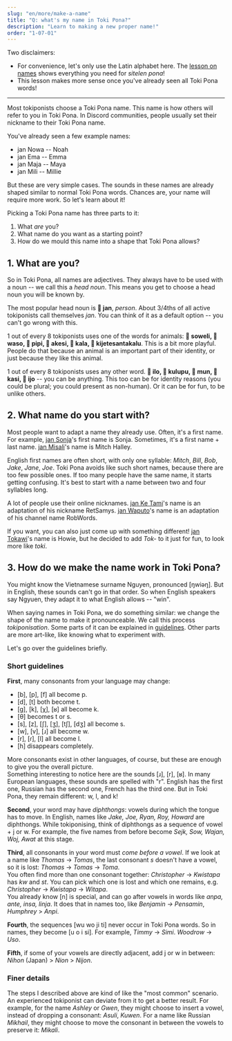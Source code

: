 ```yaml
---
slug: "en/more/make-a-name"
title: "Q: what's my name in Toki Pona?"
description: "Learn to making a new proper name!"
order: "1-07-01"
---
```



Two disclaimers:

* For convenience, let's only use the Latin alphabet here. The [lesson on names](en/basics/07) shows everything you need for *sitelen pona*!
* This lesson makes more sense once you've already seen all Toki Pona words!

***

Most tokiponists choose a Toki Pona name. This name is how others will refer to you in Toki Pona. In Discord communities, people usually set their nickname to their Toki Pona name.

You've already seen a few example names:
* jan Nowa -- Noah
* jan Ema -- Emma
* jan Maja -- Maya
* jan Mili -- Millie

But these are very simple cases. The sounds in these names are already shaped similar to normal Toki Pona words. Chances are, your name will require more work. So let's learn about it!

Picking a Toki Pona name has three parts to it:
1. What *are* you?
2. What name do you want as a starting point?
3. How do we mould this name into a shape that Toki Pona allows?

## 1. What are you?

So in Toki Pona, all names are adjectives. They always have to be used with a noun -- we call this a *head noun*. This means you get to choose a head noun you will be known by.

The most popular head noun is **󱤑 jan**, *person*. About 3/4ths of all active tokiponists call themselves *jan*. You can think of it as a default option -- you can't go wrong with this.

1 out of every 8 tokiponists uses one of the words for animals: **󱥢 soweli, 󱥴 waso, 󱥑 pipi, 󱤁 akesi, 󱤔 kala, 󱦀 kijetesantakalu**. This is a bit more playful. People do that because an animal is an important part of their identity, or just because they like this animal.

1 out of every 8 tokiponists uses any other word. **󱤎 ilo, 󱤟 kulupu, 󱤺 mun, 󱤗 kasi, 󱤌 ijo** -- you can be anything. This too can be for identity reasons (you could be plural; you could present as non-human). Or it can be for fun, to be unlike others.

## 2. What name do you start with?

Most people want to adapt a name they already use. Often, it's a first name. For example, [jan Sonja](https://tokipona.org/)'s first name is Sonja. Sometimes, it's a first name + last name. [jan Misali](https://www.youtube.com/@HBMmaster/)'s name is Mitch Halley.

English first names are often short, with only one syllable: *Mitch*, *Bill*, *Bob*, *Jake*, *Jane*, *Joe*. Toki Pona avoids like such short names, because there are too few possible ones. If too many people have the same name, it starts getting confusing. It's best to start with a name between two and four syllables long.

A lot of people use their online nicknames. [jan Ke Tami](https://www.youtube.com/@IamSamys/)'s name is an adaptation of his nickname RetSamys. [jan Waputo](https://www.youtube.com/watch?v=PY3Qe_b9ufI)'s name is an adaptation of his channel name RobWords.

If you want, you can also just come up with something different! [jan Tokawi](https://www.youtube.com/watch?v=L6aClal3sSU)'s name is Howie, but he decided to add *Tok-* to it just for fun, to look more like *toki*.

## 3. How do we make the name work in Toki Pona?

You might know the Vietnamese surname Nguyen, pronounced <AudioButton ipa="ŋwiəŋ">[ŋwiəŋ]</AudioButton>. But in English, these sounds can't go in that order. So when English speakers say Ngyuen, they adapt it to what English allows -- "win".

When saying names in Toki Pona, we do something similar: we change the shape of the name to make it pronounceable. We call this process *tokiponisation*. Some parts of it can be explained in [guidelines](https://jan-ne.github.io/tp/tpize). Other parts are more art-like, like knowing what to experiment with.

Let's go over the guidelines briefly.

### Short guidelines

**First**, many consonants from your language may change:

* <AudioButton ipa="b">[b]</AudioButton>, <AudioButton ipa="p">[p]</AudioButton>, <AudioButton ipa="f">[f]</AudioButton> all become p.
* <AudioButton ipa="d">[d]</AudioButton>, <AudioButton ipa="t">[t]</AudioButton> both become t.
* <AudioButton ipa="g">[g]</AudioButton>, <AudioButton ipa="k">[k]</AudioButton>, <AudioButton ipa="χ">[χ]</AudioButton>, <AudioButton ipa="ʁ">[ʁ]</AudioButton> all become k.
* <AudioButton ipa="θ">[θ]</AudioButton> becomes t or s.
* <AudioButton ipa="s">[s]</AudioButton>, <AudioButton ipa="z">[z]</AudioButton>, <AudioButton ipa="ʃ">[ʃ]</AudioButton>, <AudioButton ipa="ʒ">[ʒ]</AudioButton>, <AudioButton ipa="tʃ">[tʃ]</AudioButton>, <AudioButton ipa="dʒ">[dʒ]</AudioButton> all become s.
* <AudioButton ipa="w">[w]</AudioButton>, <AudioButton ipa="v">[v]</AudioButton>, <AudioButton ipa="ɻʷ">[ɹ]</AudioButton> all become w.
* <AudioButton ipa="r">[r]</AudioButton>, <AudioButton ipa="ɾ">[ɾ]</AudioButton>, <AudioButton ipa="l">[l]</AudioButton> all become l.
* <AudioButton ipa="h">[h]</AudioButton> disappears completely.

More consonants exist in other languages, of course, but these are enough to give you the overall picture.  
Something interesting to notice here are the sounds <AudioButton ipa="ɻʷ">[ɹ]</AudioButton>, <AudioButton ipa="r">[r]</AudioButton>, <AudioButton ipa="ʁ">[ʁ]</AudioButton>. In many European languages, these sounds are spelled with "r". English has the first one, Russian has the second one, French has the third one. But in Toki Pona, they remain different: w, l, and k!

**Second**, your word may have *diphthongs*: vowels during which the tongue has to move. In English, names like *Jake, Joe, Ryan, Roy, Howard* are diphthongs. While tokiponising, think of diphthongs as a sequence of vowel + j or w. For example, the five names from before become *Sejk, Sow, Wajan, Woj, Awat* at this stage.

**Third**, all consonants in your word must *come before a vowel*. If we look at a name like *Thomas* -> *Tomas*, the last consonant *s* doesn't have a vowel, so it is lost: *Thomas* -> *Tomas* -> *Toma*.  
You often find more than one consonant together: *Christopher* -> *Kwistapa* has *kw* and *st*. You can pick which one is lost and which one remains, e.g. *Christopher* -> *Kwistapa* -> *Witapa*.  
You already know [n] is special, and can go after vowels in words like *anpa, ante, insa, linja*. It does that in names too, like *Benjamin -> Pensamin*, *Humphrey* > *Anpi*.

**Fourth**, the sequences [wu wo ji ti] never occur in Toki Pona words. So in names, they become [u o i si]. For example, *Timmy* -> *Simi*. *Woodrow* -> *Uso*.

**Fifth**, if some of your vowels are directly adjacent, add j or w in between: *Nihon* (Japan) > *Nion* > *Nijon*.

### Finer details

The steps I described above are kind of like the "most common" scenario. An experienced tokiponist can deviate from it to get a better result. For example, for the name *Ashley* or *Gwen*, they might choose to insert a vowel, instead of dropping a consonant: *Asuli*, *Kuwen*. For a name like Russian *Mikhail*, they might choose to move the consonant in between the vowels to preserve it: *Mikali*.
